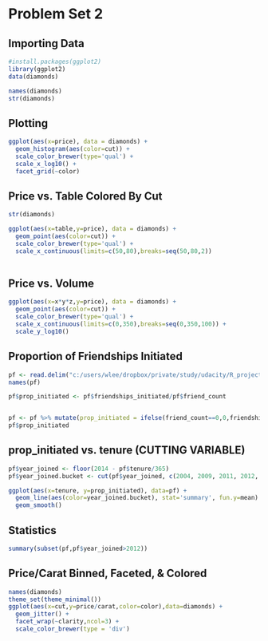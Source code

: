 Problem Set 2
=====================================

## Importing Data
```r
#install.packages(ggplot2)
library(ggplot2)
data(diamonds)

names(diamonds)
str(diamonds)
```

## Plotting
```r
ggplot(aes(x=price), data = diamonds) +
  geom_histogram(aes(color=cut)) +
  scale_color_brewer(type='qual') +
  scale_x_log10() +
  facet_grid(~color)
```

## Price vs. Table Colored By Cut
```r
str(diamonds)

ggplot(aes(x=table,y=price), data = diamonds) +
  geom_point(aes(color=cut)) +
  scale_color_brewer(type='qual') +
  scale_x_continuous(limits=c(50,80),breaks=seq(50,80,2))
  
```

## Price vs. Volume
```r
ggplot(aes(x=x*y*z,y=price), data = diamonds) +
  geom_point(aes(color=cut)) +
  scale_color_brewer(type='qual') +
  scale_x_continuous(limits=c(0,350),breaks=seq(0,350,100)) +
  scale_y_log10()
```

## Proportion of Friendships Initiated
```r
pf <- read.delim("c:/users/wlee/dropbox/private/study/udacity/R_project/pseudo_facebook.tsv")
names(pf)

pf$prop_initiated <- pf$friendships_initiated/pf$friend_count


pf <- pf %>% mutate(prop_initiated = ifelse(friend_count==0,0,friendships_initiated/friend_count))
pf$prop_initiated
```

## prop_initiated vs. tenure (CUTTING VARIABLE)
```r
pf$year_joined <- floor(2014 - pf$tenure/365)
pf$year_joined.bucket <- cut(pf$year_joined, c(2004, 2009, 2011, 2012, 2014))

ggplot(aes(x=tenure, y=prop_initiated), data=pf) +
  geom_line(aes(color=year_joined.bucket), stat='summary', fun.y=mean) +
  geom_smooth()

```


## Statistics
```r
summary(subset(pf,pf$year_joined>2012))
```

## Price/Carat Binned, Faceted, & Colored
```r
names(diamonds)
theme_set(theme_minimal())
ggplot(aes(x=cut,y=price/carat,color=color),data=diamonds) +
  geom_jitter() +
  facet_wrap(~clarity,ncol=3) +
  scale_color_brewer(type = 'div')
```